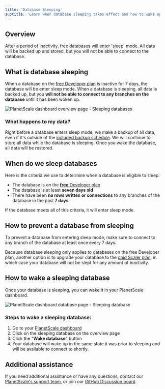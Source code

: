```yaml
---
title: 'Database Sleeping'
subtitle: 'Learn when database sleeping takes effect and how to wake up a sleeping database.'
---
```


## Overview

After a period of inactivity, free databases will enter 'sleep' mode. All data will be backed up and stored, but you will not be able to connect to the database.

## What is database sleeping

When a database on the [free Developer plan](/concepts/billing#planetscale-plans) is inactive for 7 days, the database will be enter sleep mode. When a database is sleeping, all data is backed up, but you **will not be able to connect to any branches on the database** until it has been woken up.

![PlanetScale dashboard overview page - Sleeping databases](/img/docs/planetscale-sleeping-database-overview.png)

### What happens to my data?

Right before a database enters sleep mode, we make a backup of all data, even if it's outside of the [included backup schedule](/concepts/back-up-and-restore). We will continue to store all data while the database is sleeping. Once you wake the database, all data will be restored.

## When do we sleep databases

Here is the criteria we use to determine when a database is eligible to sleep:

- The database is on the [**free** Developer plan](/concepts/billing#planetscale-plans)
- The database is at least **seven days old**
- There have been **no rows written or connections** to any branches of the database in the past **7 days**

If the database meets all of this criteria, it will enter sleep mode.

## How to prevent a database from sleeping

To prevent a database from entering sleep mode, make sure to connect to any branch of the database at least once every 7 days.

Because database sleeping only applies to databases on the free Developer plan, another option is to upgrade your database to the [paid Scaler plan](/concepts/billing#planetscale-plans), in which case your database will not be slept for any amount of inactivity.

## How to wake a sleeping database

Once your database is sleeping, you can wake it in your PlanetScale dashboard.

![PlanetScale dashboard database page - Sleeping database](/img/docs/planetscale-sleeping-database.png)

### Steps to wake a sleeping database:

1. Go to your [PlanetScale dashboard](https://app.planetscale.com)
2. Click on the sleeping database on the overview page
3. Click the "**Wake database**" button
4. Your database will wake up in the same state it was prior to sleeping and will be available to connect to shortly.

## Additional assistance

If you need additional assistance or have any questions, contact our [PlanetScale's support team](https://www.planetscale.com/support), or join our [GitHub Discussion board](https://github.com/planetscale/discussion/discussions).
